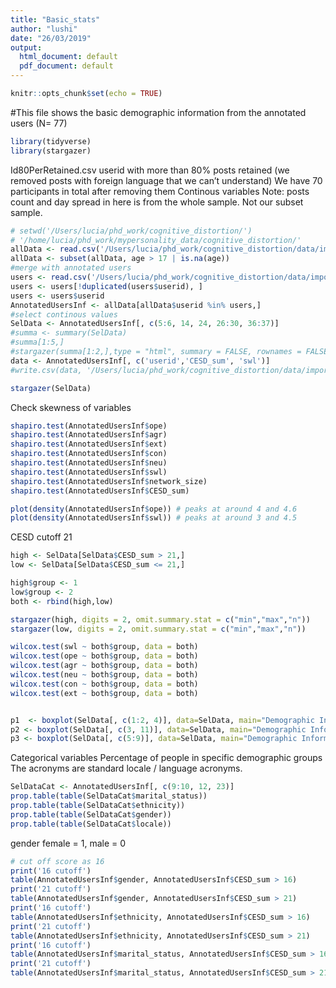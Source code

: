 ```yaml
---
title: "Basic_stats"
author: "lushi"
date: "26/03/2019"
output:
  html_document: default
  pdf_document: default
---
```


```r
knitr::opts_chunk$set(echo = TRUE)
```

#This file shows the basic demographic information from the annotated users (N= 77)
```r
library(tidyverse)
library(stargazer)
```
Id80PerRetained.csv userid with more than 80% posts retained (we removed posts with foreign language that we can't understand)
We have 70 participants in total after removing them 
Continous variables
Note: posts count and day spread in here is from the whole sample. Not our subset sample.
```r
# setwd('/Users/lucia/phd_work/cognitive_distortion/') 
# '/home/lucia/phd_work/mypersonality_data/cognitive_distortion/'
allData <- read.csv('/Users/lucia/phd_work/cognitive_distortion/data/important_data/user_scale_post_time2.csv')
allData <- subset(allData, age > 17 | is.na(age))
#merge with annotated users
users <- read.csv('/Users/lucia/phd_work/cognitive_distortion/data/important_data/twoM_newLabels80P.csv')
users <- users[!duplicated(users$userid), ]
users <- users$userid
AnnotatedUsersInf <- allData[allData$userid %in% users,]
#select continous values
SelData <- AnnotatedUsersInf[, c(5:6, 14, 24, 26:30, 36:37)]
#summa <- summary(SelData)
#summa[1:5,]
#stargazer(summa[1:2,],type = "html", summary = FALSE, rownames = FALSE)
data <- AnnotatedUsersInf[, c('userid','CESD_sum', 'swl')]
#write.csv(data, '/Users/lucia/phd_work/cognitive_distortion/data/important_data/FinalSampleUsers.csv')

stargazer(SelData)


```

Check skewness of variables
```r
shapiro.test(AnnotatedUsersInf$ope)
shapiro.test(AnnotatedUsersInf$agr)
shapiro.test(AnnotatedUsersInf$ext)
shapiro.test(AnnotatedUsersInf$con)
shapiro.test(AnnotatedUsersInf$neu)
shapiro.test(AnnotatedUsersInf$swl)
shapiro.test(AnnotatedUsersInf$network_size)
shapiro.test(AnnotatedUsersInf$CESD_sum)

plot(density(AnnotatedUsersInf$ope)) # peaks at around 4 and 4.6
plot(density(AnnotatedUsersInf$swl)) # peaks at around 3 and 4.5
```
CESD cutoff 21 
```r
high <- SelData[SelData$CESD_sum > 21,]
low <- SelData[SelData$CESD_sum <= 21,]

high$group <- 1
low$group <- 2
both <- rbind(high,low)

stargazer(high, digits = 2, omit.summary.stat = c("min","max","n"))
stargazer(low, digits = 2, omit.summary.stat = c("min","max","n"))

wilcox.test(swl ~ both$group, data = both)
wilcox.test(ope ~ both$group, data = both)
wilcox.test(agr ~ both$group, data = both)
wilcox.test(neu ~ both$group, data = both)
wilcox.test(con ~ both$group, data = both)
wilcox.test(ext ~ both$group, data = both)



```




```r
p1  <- boxplot(SelData[, c(1:2, 4)], data=SelData, main="Demographic Informtation", names=names(SelData[, c(1:2, 4)]))
p2 <- boxplot(SelData[, c(3, 11)], data=SelData, main="Demographic Informtation", names=names(SelData[, c(3, 11)]))
p3 <- boxplot(SelData[, c(5:9)], data=SelData, main="Demographic Informtation", names=names(SelData[, c(5:9)]))
```

Categorical variables
Percentage of people in specific demographic groups
The acronyms are standard locale / language acronyms.

```r
SelDataCat <- AnnotatedUsersInf[, c(9:10, 12, 23)]
prop.table(table(SelDataCat$marital_status))
prop.table(table(SelDataCat$ethnicity))
prop.table(table(SelDataCat$gender))
prop.table(table(SelDataCat$locale))
```

gender female = 1, male = 0
```r
# cut off score as 16
print('16 cutoff')
table(AnnotatedUsersInf$gender, AnnotatedUsersInf$CESD_sum > 16)
print('21 cutoff')
table(AnnotatedUsersInf$gender, AnnotatedUsersInf$CESD_sum > 21)
print('16 cutoff')
table(AnnotatedUsersInf$ethnicity, AnnotatedUsersInf$CESD_sum > 16)
print('21 cutoff')
table(AnnotatedUsersInf$ethnicity, AnnotatedUsersInf$CESD_sum > 21)
print('16 cutoff')
table(AnnotatedUsersInf$marital_status, AnnotatedUsersInf$CESD_sum > 16)
print('21 cutoff')
table(AnnotatedUsersInf$marital_status, AnnotatedUsersInf$CESD_sum > 21)

```



